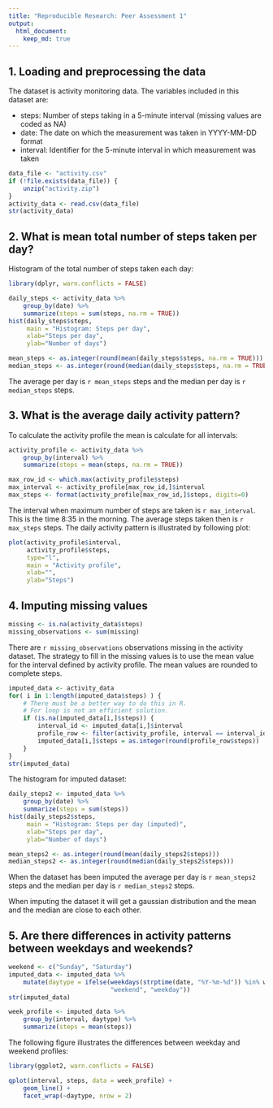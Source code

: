 ```yaml
---
title: "Reproducible Research: Peer Assessment 1"
output: 
  html_document:
    keep_md: true
---
```



## 1. Loading and preprocessing the data

The dataset is activity monitoring data. The variables included in this dataset
are:

- steps: Number of steps taking in a 5-minute interval (missing values are coded
  as NA)
- date: The date on which the measurement was taken in YYYY-MM-DD format
- interval: Identifier for the 5-minute interval in which measurement was taken

```r
data_file <- "activity.csv"
if (!file.exists(data_file)) {
    unzip("activity.zip")
}
activity_data <- read.csv(data_file)
str(activity_data)
```


## 2. What is mean total number of steps taken per day?

Histogram of the total number of steps taken each day:

```r
library(dplyr, warn.conflicts = FALSE)

daily_steps <- activity_data %>%
    group_by(date) %>%
    summarize(steps = sum(steps, na.rm = TRUE))
hist(daily_steps$steps,
     main = "Histogram: Steps per day",
     xlab="Steps per day",
     ylab="Number of days")
```

```r
mean_steps <- as.integer(round(mean(daily_steps$steps, na.rm = TRUE)))
median_steps <- as.integer(round(median(daily_steps$steps, na.rm = TRUE)))
```

The average per day is `r mean_steps` steps and the median per day is
`r median_steps` steps.


## 3. What is the average daily activity pattern?

To calculate the activity profile the mean is calculate for all intervals:

```r
activity_profile <- activity_data %>%
    group_by(interval) %>%
    summarize(steps = mean(steps, na.rm = TRUE))

max_row_id <- which.max(activity_profile$steps)
max_interval <- activity_profile[max_row_id,]$interval
max_steps <- format(activity_profile[max_row_id,]$steps, digits=0)
```

The interval when maximum number of steps are taken is `r max_interval`. This is
the time 8:35 in the morning. The average steps taken then is `r max_steps`
steps. The daily activity pattern is illustrated by following plot:

```r
plot(activity_profile$interval,
     activity_profile$steps,
     type="l",
     main = "Activity profile",
     xlab="",
     ylab="Steps")
```


## 4. Imputing missing values

```r
missing <- is.na(activity_data$steps)
missing_observations <- sum(missing)
```

There are `r missing_observations` observations missing in the activity dataset.
The strategy to fill in the missing values is to use the mean value for the
interval defined by activity profile. The mean values are rounded to complete
steps.

```r
imputed_data <- activity_data
for( i in 1:length(imputed_data$steps) ) {
    # There must be a better way to do this in R.
    # For loop is not an efficient solution.
    if (is.na(imputed_data[i,]$steps)) {
        interval_id <- imputed_data[i,]$interval
        profile_row <- filter(activity_profile, interval == interval_id)
        imputed_data[i,]$steps = as.integer(round(profile_row$steps))
    }
}
str(imputed_data)
```

The histogram for imputed dataset:

```r
daily_steps2 <- imputed_data %>%
    group_by(date) %>%
    summarize(steps = sum(steps))
hist(daily_steps2$steps,
     main = "Histogram: Steps per day (imputed)",
     xlab="Steps per day",
     ylab="Number of days")
```

```r
mean_steps2 <- as.integer(round(mean(daily_steps2$steps)))
median_steps2 <- as.integer(round(median(daily_steps2$steps)))
```

When the dataset has been imputed the average per day is `r mean_steps2` steps
and the median per day is `r median_steps2` steps.

When imputing the dataset it will get a gaussian distribution and the mean and
the median are close to each other.


## 5. Are there differences in activity patterns between weekdays and weekends?

```r
weekend <- c("Sunday", "Saturday")
imputed_data <- imputed_data %>%
    mutate(daytype = ifelse(weekdays(strptime(date, "%Y-%m-%d")) %in% weekend,
                            "weekend", "weekday"))
str(imputed_data)

week_profile <- imputed_data %>%
    group_by(interval, daytype) %>%
    summarize(steps = mean(steps))
```

The following figure illustrates the differences between weekday and weekend
profiles:

```r
library(ggplot2, warn.conflicts = FALSE)

qplot(interval, steps, data = week_profile) +
    geom_line() +
    facet_wrap(~daytype, nrow = 2)

```
